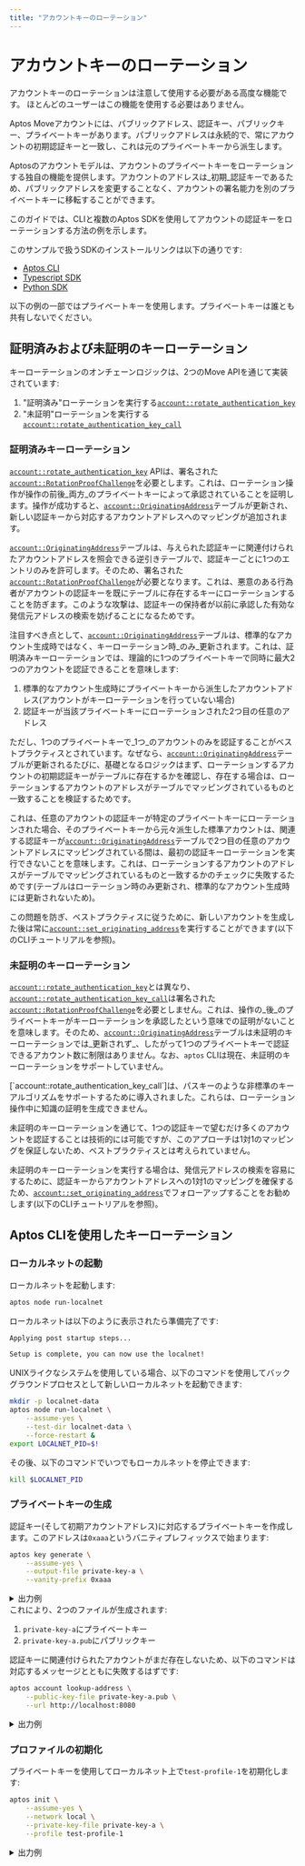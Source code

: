 ```yaml
---
title: "アカウントキーのローテーション"
---
```



# アカウントキーのローテーション

<Callout type="warning">
  アカウントキーのローテーションは注意して使用する必要がある高度な機能です。
  ほとんどのユーザーはこの機能を使用する必要はありません。
</Callout>

Aptos Moveアカウントには、パブリックアドレス、認証キー、パブリックキー、プライベートキーがあります。パブリックアドレスは永続的で、常にアカウントの初期認証キーと一致し、これは元のプライベートキーから派生します。

Aptosのアカウントモデルは、アカウントのプライベートキーをローテーションする独自の機能を提供します。アカウントのアドレスは_初期_認証キーであるため、パブリックアドレスを変更することなく、アカウントの署名能力を別のプライベートキーに移転することができます。

このガイドでは、CLIと複数のAptos SDKを使用してアカウントの認証キーをローテーションする方法の例を示します。

このサンプルで扱うSDKのインストールリンクは以下の通りです:

- [Aptos CLI](../cli.mdx)
- [Typescript SDK](../sdks/ts-sdk.mdx)
- [Python SDK](../sdks/python-sdk.mdx)

<Callout type="warning">
以下の例の一部ではプライベートキーを使用します。プライベートキーは誰とも共有しないでください。
</Callout>

## 証明済みおよび未証明のキーローテーション

キーローテーションのオンチェーンロジックは、2つのMove APIを通じて実装されています:

1. "証明済み"ローテーションを実行する[`account::rotate_authentication_key`]
1. "未証明"ローテーションを実行する[`account::rotate_authentication_key_call`]

### 証明済みキーローテーション

[`account::rotate_authentication_key`] APIは、署名された[`account::RotationProofChallenge`]を必要とします。これは、ローテーション操作が操作の前後_両方_のプライベートキーによって承認されていることを証明します。操作が成功すると、[`account::OriginatingAddress`]テーブルが更新され、新しい認証キーから対応するアカウントアドレスへのマッピングが追加されます。

[`account::OriginatingAddress`]テーブルは、与えられた認証キーに関連付けられたアカウントアドレスを照会できる逆引きテーブルで、認証キーごとに1つのエントリのみを許可します。そのため、署名された[`account::RotationProofChallenge`]が必要となります。これは、悪意のある行為者がアカウントの認証キーを既にテーブルに存在するキーにローテーションすることを防ぎます。このような攻撃は、認証キーの保持者が以前に承認した有効な発信元アドレスの検索を妨げることになるためです。

注目すべき点として、[`account::OriginatingAddress`]テーブルは、標準的なアカウント生成時ではなく、キーローテーション時_のみ_更新されます。これは、証明済みキーローテーションでは、理論的に1つのプライベートキーで同時に最大2つのアカウントを認証できることを意味します:

1. 標準的なアカウント生成時にプライベートキーから派生したアカウントアドレス(アカウントがキーローテーションを行っていない場合)
1. 認証キーが当該プライベートキーにローテーションされた2つ目の任意のアドレス

ただし、1つのプライベートキーで_1つ_のアカウントのみを認証することがベストプラクティスとされています。なぜなら、[`account::OriginatingAddress`]テーブルが更新されるたびに、基礎となるロジックはまず、ローテーションするアカウントの初期認証キーがテーブルに存在するかを確認し、存在する場合は、ローテーションするアカウントのアドレスがテーブルでマッピングされているものと一致することを検証するためです。

これは、任意のアカウントの認証キーが特定のプライベートキーにローテーションされた場合、そのプライベートキーから元々派生した標準アカウントは、関連する認証キーが[`account::OriginatingAddress`]テーブルで2つ目の任意のアカウントアドレスにマッピングされている間は、最初の認証キーローテーションを実行できないことを意味します。これは、ローテーションするアカウントのアドレスがテーブルでマッピングされているものと一致するかのチェックに失敗するためです(テーブルはローテーション時のみ更新され、標準的なアカウント生成時には更新されないため)。

この問題を防ぎ、ベストプラクティスに従うために、新しいアカウントを生成した後は常に[`account::set_originating_address`]を実行することができます(以下のCLIチュートリアルを参照)。

### 未証明のキーローテーション

[`account::rotate_authentication_key`]とは異なり、[`account::rotate_authentication_key_call`]は署名された[`account::RotationProofChallenge`]を必要としません。これは、操作の_後_のプライベートキーがキーローテーションを承認したという意味での証明がないことを意味します。そのため、[`account::OriginatingAddress`]テーブルは未証明のキーローテーションでは_更新されず_、したがって1つのプライベートキーで認証できるアカウント数に制限はありません。なお、`aptos` CLIは現在、未証明のキーローテーションをサポートしていません。

<Callout type="info" emoji="🧠">
[`account::rotate_authentication_key_call`]は、パスキーのような非標準のキーアルゴリズムをサポートするために導入されました。これらは、ローテーション操作中に知識の証明を生成できません。
</Callout>

未証明のキーローテーションを通じて、1つの認証キーで望むだけ多くのアカウントを認証することは技術的には可能ですが、このアプローチは1対1のマッピングを保証しないため、ベストプラクティスとは考えられていません。

未証明のキーローテーションを実行する場合は、発信元アドレスの検索を容易にするために、認証キーからアカウントアドレスへの1対1のマッピングを確保するため、[`account::set_originating_address`]でフォローアップすることをお勧めします(以下のCLIチュートリアルを参照)。

## Aptos CLIを使用したキーローテーション

<Steps>

### ローカルネットの起動

ローカルネットを起動します:

```sh filename="Terminal"
aptos node run-localnet
```

ローカルネットは以下のように表示されたら準備完了です:

```sh filename="Terminal"
Applying post startup steps...

Setup is complete, you can now use the localnet!
```

<Callout type="info" emoji="🧠">
UNIXライクなシステムを使用している場合、以下のコマンドを使用してバックグラウンドプロセスとして新しいローカルネットを起動できます:

```sh filename="Terminal"
mkdir -p localnet-data
aptos node run-localnet \
    --assume-yes \
    --test-dir localnet-data \
    --force-restart &
export LOCALNET_PID=$!
```
その後、以下のコマンドでいつでもローカルネットを停止できます:

```sh filename="Terminal"
kill $LOCALNET_PID
```

</Callout>

### プライベートキーの生成

認証キー(そして初期アカウントアドレス)に対応するプライベートキーを作成します。このアドレスは`0xaaa`というバニティプレフィックスで始まります:

```sh filename="Terminal"
aptos key generate \
    --assume-yes \
    --output-file private-key-a \
    --vanity-prefix 0xaaa
```

<details>
<summary>出力例</summary>
```sh filename="Terminal"
{
  "Result": {
    "Account Address:": "0xaaa5131b4d3fcef8d33ee465c4ee65727e36039f283455be87b1164200572e5b",
    "PublicKey Path": "private-key-a.pub",
    "PrivateKey Path": "private-key-a"
  }
}
```
</details>
これにより、2つのファイルが生成されます:

1. `private-key-a`にプライベートキー
1. `private-key-a.pub`にパブリックキー

認証キーに関連付けられたアカウントがまだ存在しないため、以下のコマンドは対応するメッセージとともに失敗するはずです:

```sh filename="Terminal"
aptos account lookup-address \
    --public-key-file private-key-a.pub \
    --url http://localhost:8080
```

<details>
<summary>出力例</summary>
```sh filename="Terminal"
{
  "Error": "API error: API error Error(AccountNotFound): Account not found by Address(0xaaafb224eb00e4d0ef520ce02038ede850893622562a4189b7f6e5d94454ccd9) and Ledger version(1206)"
}
```
</details>

### プロファイルの初期化

プライベートキーを使用してローカルネット上で`test-profile-1`を初期化します:

```sh filename="Terminal"
aptos init \
    --assume-yes \
    --network local \
    --private-key-file private-key-a \
    --profile test-profile-1
```

<details>
<summary>出力例</summary>
```sh filename="Terminal"
Configuring for profile test-profile-1
Configuring for network Local
Using command line argument for private key
Account 0xaaa5131b4d3fcef8d33ee465c4ee65727e36039f283455be87b1164200572e5b doesn\'t exist, creating it and funding it with 100000000 Octas
Account 0xaaa5131b4d3fcef8d33ee465c4ee65727e36039f283455be87b1164200572e5b funded successfully

---
Aptos CLI is now set up for account 0xaaa5131b4d3fcef8d33ee465c4ee65727e36039f283455be87b1164200572e5b as profile test-profile-1!  Run `aptos --help` for more information about commands
{
  "Result": "Success"
}
```
</details>

以下のコマンドでいつでもプロファイルを確認できます:

```sh filename="Terminal"
aptos config show-profiles --profile test-profile-1
```

<details>
<summary>出力例</summary>
```sh filename="Terminal"
{
  "Result": {
    "test-profile-1": {
      "has_private_key": true,
      "public_key": "0xe0bfe46f41c5be40e7a068e8dff4d6016126b226d947a39262f5b2347217a7e3",
      "account": "aaa5131b4d3fcef8d33ee465c4ee65727e36039f283455be87b1164200572e5b",
      "rest_url": "http://localhost:8080",
      "faucet_url": "http://localhost:8081"
    }
  }
}
```
</details>
ただし、これはデフォルトで非表示になっているプライベートキーは表示されません。プライベートキーを表示したい場合は:

```sh filename="Terminal"
aptos config show-private-key --profile test-profile-1
```

<details>
<summary>出力例</summary>
```sh filename="Terminal"
{
  "Result": "0xcc3b0c38ad99e171263a7af930464313d1fb105d0d8e6a4b13f9b1140563a7dd"
}
```
</details>
### アドレスの検索

認証キーに関連付けられたオンチェーンアカウントができたので、
`aptos account lookup-address`を使用してアカウントアドレスを検索できます:

```sh filename="Terminal"
aptos account lookup-address \
    --public-key-file private-key-a.pub \
    --url http://localhost:8080
```

<details>
<summary>出力例</summary>
```sh filename="Terminal"
{
  "Result": "aaa5131b4d3fcef8d33ee465c4ee65727e36039f283455be87b1164200572e5b"
}
```
</details>
このアドレスをシェル変数に格納します：

```sh filename="Terminal"
ADDRESS_A=aaa...
```

<Callout type="info" emoji="🧠">
`jq`がインストールされているUNIX系マシンを使用している場合、以下のようにアカウントアドレスを簡単に保存できます:

```sh filename="Terminal"
export ADDRESS_A=$(
    aptos account lookup-address \
        --public-key-file private-key-a.pub \
        --url http://localhost:8080 \
            | jq -r '.Result'
)
echo $ADDRESS_A
```
</Callout>

### 認証キーの検索

アカウントが最初に作成されたとき、アカウントのアドレスはその認証キーと同一であることを思い出してください。つまり、アカウントアドレス`aaa...`はアカウントの認証キーと同一です：

```sh filename="Terminal"
aptos move view \
    --args address:$ADDRESS_A \
    --function-id 0x1::account::get_authentication_key \
    --url http://localhost:8080
```

<details>
<summary>出力例</summary>
```sh filename="Terminal"
{
  "Result": [
    "0xaaa5131b4d3fcef8d33ee465c4ee65727e36039f283455be87b1164200572e5b"
  ]
}
```
</details>
したがって、認証キーをシェル変数に格納します：

```sh
AUTH_KEY_A=$ADDRESS_A
ただし、アカウントの認証キーがまだローテーションされていないため、[`account::OriginatingAddress`]テーブルには対応するエントリがありません：

```sh filename="Terminal"
aptos move view \
    --args address:$AUTH_KEY_A \
    --function-id 0x1::account::originating_address \
    --url http://localhost:8080
```

<details>
<summary>出力例</summary>
```sh filename="Terminal"
{
  "Result": [
    {
      "vec": []
    }
  ]
}
```
</details>
### 発信元アドレスの設定

この新しいアカウントの[`account::OriginatingAddress`]テーブルにエントリを確実に作成するために、[`account::set_originating_address`]を実行できます：

```sh filename="Terminal"
aptos move run \
    --assume-yes \
    --function-id 0x1::account::set_originating_address \
    --profile test-profile-1
```

<details>
<summary>出力例</summary>
```sh filename="Terminal"
{
  "Result": {
    "transaction_hash": "0x216992ef37a3c2f42aa9f8fed8f94d9f945a00e952dfe96b46123bb5c387ab6c",
    "gas_used": 444,
    "gas_unit_price": 100,
    "sender": "aaa5131b4d3fcef8d33ee465c4ee65727e36039f283455be87b1164200572e5b",
    "sequence_number": 0,
    "success": true,
    "timestamp_us": 1717809169531279,
    "version": 3268,
    "vm_status": "Executed successfully"
  }
}
```
</details>

その後、[`account::OriginatingAddress`]テーブルにエントリが表示されるはずです：

```sh filename="Terminal"
aptos move view \
    --args address:$AUTH_KEY_A \
    --function-id 0x1::account::originating_address \
    --url http://localhost:8080
```
<details>
<summary>出力例</summary>
```sh filename="Terminal"
{
  "Result": [
    {
      "vec": [
        "0xaaa5131b4d3fcef8d33ee465c4ee65727e36039f283455be87b1164200572e5b"
      ]
    }
  ]
}
```
</details>

### 認証キーのローテーション

新しいプライベートキーを生成します：

```sh filename="Terminal"
aptos key generate \
    --assume-yes \
    --output-file private-key-b \
    --vanity-prefix 0xbbb
```

<details>
<summary>出力例</summary>
```sh filename="Terminal"
{
  "Result": {
    "PrivateKey Path": "private-key-b",
    "Account Address:": "0xbbbdb12f4fa23b8fe8711b77f4ab7108f3a22077c5dfe787eed3d048a0b82734",
    "PublicKey Path": "private-key-b.pub"
  }
}
```
</details>
既存のオンチェーンアカウントの認証キーを新しいプライベートキーにローテーションします：

```sh filename="Terminal"
aptos account rotate-key \
    --assume-yes \
    --new-private-key-file private-key-b \
    --profile test-profile-1 \
    --save-to-profile test-profile-2
```

<details>
<summary>出力例</summary>
```sh filename="Terminal"
{
  "Result": {
    "message": "Saved new profile test-profile-2",
    "transaction": {
      "transaction_hash": "0xe561b710390511203511d15eee6f019a2e43ba32f8e3b7ce6bf812232e3bd27f",
      "gas_used": 449,
      "gas_unit_price": 100,
      "sender": "aaa8dc0f5e7a6e820f7b1906d99864412b12274ed259ad06bc2c2d8ee7b51e51",
      "sequence_number": 1,
      "success": true,
      "timestamp_us": 1717810059696079,
      "version": 1109,
      "vm_status": "Executed successfully"
    }
  }
}
```
</details>
### プロファイルの比較
`test-profile-1`（現在は古い）と`test-profile-2`（現在の最新）を比較します。パブリックキーは変更されていますが、アカウントアドレスは変更されていないことに注目してください：

```sh filename="Terminal"
aptos config show-profiles --profile test-profile-1
aptos config show-profiles --profile test-profile-2
```

<details>
<summary>出力例</summary>
```sh filename="Terminal"
{
  "Result": {
    "test-profile-1": {
      "has_private_key": true,
      "public_key": "0xb517173e68f4116e99c7fa1677058a6ee786a3b9e12447000db7fd85ab99dbdd",
      "account": "aaa8dc0f5e7a6e820f7b1906d99864412b12274ed259ad06bc2c2d8ee7b51e51",
      "rest_url": "http://localhost:8080",
      "faucet_url": "http://localhost:8081"
    }
  }
}
{
  "Result": {
    "test-profile-2": {
      "has_private_key": true,
      "public_key": "0xadc3dd795fdd8569f59dc7b9900b38a5d7b95348b815de4eb5f00e2c2da07916",
      "account": "aaa8dc0f5e7a6e820f7b1906d99864412b12274ed259ad06bc2c2d8ee7b51e51",
      "rest_url": "http://localhost:8080",
      "faucet_url": "http://localhost:8081"
    }
  }
}
```
</details>
新しい認証キーを検索します:

```sh filename="Terminal"
aptos move view \
    --args address:$ADDRESS_A \
    --function-id 0x1::account::get_authentication_key \
    --url http://localhost:8080
```

<details>
<summary>出力例</summary>
```sh filename="Terminal"
{
  "Result": [
    "0xbbbdb12f4fa23b8fe8711b77f4ab7108f3a22077c5dfe787eed3d048a0b82734"
  ]
}
```
</details>
認証キーをシェル変数に保存します:

```sh filename="Terminal"
AUTH_KEY_B=bbb...
```

<Callout type="info" emoji="🧠">
`jq`がインストールされているUNIX系マシンを使用している場合、以下のように簡単に認証キーを保存できます:

```sh filename="Terminal"
export AUTH_KEY_B=$(
    aptos move view \
        --args address:$ADDRESS_A \
        --function-id 0x1::account::get_authentication_key \
        --url http://localhost:8080 \
        | jq -r '.Result[0]'
)
echo $AUTH_KEY_B
```
</Callout>
### 発信元アドレスの確認

新しい認証キーの発信元アドレスを確認します:

```sh filename="Terminal"
aptos move view \
    --args address:$AUTH_KEY_B \
    --function-id 0x1::account::originating_address \
    --url http://localhost:8080
```

<details>
<summary>出力例</summary>
```sh filename="Terminal"
{
  "Result": [
    {
      "vec": [
        "0xaaa8dc0f5e7a6e820f7b1906d99864412b12274ed259ad06bc2c2d8ee7b51e51"
      ]
    }
  ]
}
```
</details>
古い認証キーの発信元アドレスを確認します:

```sh filename="Terminal"
aptos move view \
    --args address:$AUTH_KEY_A \
    --function-id 0x1::account::originating_address \
    --url http://localhost:8080
```
<details>
<summary>出力例</summary>
```sh filename="Terminal"
{
  "Result": [
    {
      "vec": []
    }
  ]
}
```
</details>
### 無効なローテーションの試行(同一キー)

現在の認証キーと新しい認証キーが同一である無効なローテーションを試行します:

```sh filename="Terminal"
aptos account rotate-key \
    --assume-yes \
    --new-private-key-file private-key-b \
    --profile test-profile-2 \
    --skip-saving-profile
```

<details>
<summary>出力例</summary>
```sh filename="Terminal"
{
  "Error": "Invalid arguments: New public key cannot be the same as the current public key"
}
```
</details>

### 無効なローテーションの試行(新しいキーが既にマッピングされている場合)

別のプライベートキーを作成します:

```sh filename="Terminal"
aptos key generate \
    --assume-yes \
    --output-file private-key-c \
    --vanity-prefix 0xccc
```

<details>
<summary>出力例</summary>
```sh filename="Terminal"
{
  "Result": {
    "PrivateKey Path": "private-key-c",
    "PublicKey Path": "private-key-c.pub",
    "Account Address:": "0xccc79d46b2963cb87f2ff32c51eb6c6361e8aa108d334d3183c3016389542958"
  }
}
```
</details>

新しいプロファイルを初期化します:

```sh filename="Terminal"
aptos init \
    --assume-yes \
    --network local \
    --private-key-file private-key-c \
    --profile test-profile-3
```
<details>
<summary>出力例</summary>
```sh filename="Terminal"
Configuring for profile test-profile-3
Configuring for network Local
Using command line argument for private key
Account 0xccc79d46b2963cb87f2ff32c51eb6c6361e8aa108d334d3183c3016389542958 doesn\'t exist, creating it and funding it with 100000000 Octas
Account 0xccc79d46b2963cb87f2ff32c51eb6c6361e8aa108d334d3183c3016389542958 funded successfully

---
Aptos CLI is now set up for account 0xccc79d46b2963cb87f2ff32c51eb6c6361e8aa108d334d3183c3016389542958 as profile test-profile-3!  Run `aptos --help` for more information about commands
{
  "Result": "Success"
}
```
</details>
新しい認証キーが既にマッピングされている無効なローテーションを試みます:

```sh filename="Terminal"
aptos account rotate-key \
    --assume-yes \
    --max-gas 100000 \
    --new-private-key-file private-key-b \
    --profile test-profile-3 \
    --skip-saving-profile
```
(ここでは`--max-gas`を指定して、実際のトランザクションほど詳細なエラーを出力しないローカルシミュレーションをスキップしています。)

<details>
<summary>出力例</summary>
```sh filename="Terminal"
{
  "Error": "API error: Unknown error Transaction committed on chain, but failed execution: Move abort in 0x1::account: ENEW_AUTH_KEY_ALREADY_MAPPED(0x10015): The new authentication key already has an entry in the `OriginatingAddress` table"
}
```
</details>
### 無効なローテーションの試行（無効な発信元アドレス）

アカウント`0xaaa...`の認証キーを、アカウント`0xccc...`の認証キーを使用するようにローテーションします:

```sh filename="Terminal"
aptos account rotate-key \
    --assume-yes \
    --new-private-key-file private-key-c \
    --profile test-profile-2 \
    --save-to-profile test-profile-4
```

<details>
<summary>出力例</summary>
```sh filename="Terminal"
{
  "Result": {
    "message": "Saved new profile test-profile-4",
    "transaction": {
      "transaction_hash": "0xa5dec792d82ef7471cdf82b9c957fc79b5815da770ad1dd9232ae4692e4f0895",
      "gas_used": 449,
      "gas_unit_price": 100,
      "sender": "aaa8dc0f5e7a6e820f7b1906d99864412b12274ed259ad06bc2c2d8ee7b51e51",
      "sequence_number": 2,
      "success": true,
      "timestamp_us": 1717812312772580,
      "version": 5355,
      "vm_status": "Executed successfully"
    }
  }
}
```
</details>
次に、アカウント`0xccc...`の認証キーを初めてローテーションしようとしますが、前回の操作で[`account::OriginatingAddress`]テーブルに認証キーのエントリが確立されているため、この操作はブロックされます:

```sh filename="Terminal"
aptos account rotate-key \
    --assume-yes \
    --max-gas 100000 \
    --new-private-key-file private-key-b \
    --profile test-profile-3 \
    --skip-saving-profile
```
(ここでは`--max-gas`を指定して、実際のトランザクションほど詳細なエラーを出力しないローカルシミュレーションをスキップしています。)

<details>
<summary>出力例</summary>
```sh filename="Terminal"
{
  "Error": "API error: Unknown error Transaction committed on chain, but failed execution: Move abort in 0x1::account: EINVALID_ORIGINATING_ADDRESS(0x6000d): Abort the transaction if the expected originating address is different from the originating address on-chain"
}
```
</details>
### クリーンアップ

テストプロファイルを削除します:

```shell filename="Terminal"
aptos config delete-profile --profile test-profile-1
aptos config delete-profile --profile test-profile-2
aptos config delete-profile --profile test-profile-3
aptos config delete-profile --profile test-profile-4
```

その後、localnetを停止し、秘密鍵と公開鍵のファイルを削除できます。

<Callout type="info" emoji="🧠">
UNIX系のマシンを使用している場合:

```shell filename="Terminal"
aptos config delete-profile --profile test-profile-1
aptos config delete-profile --profile test-profile-2
aptos config delete-profile --profile test-profile-3
aptos config delete-profile --profile test-profile-4
rm private-key-*
kill $LOCALNET_PID
rm -fr localnet-data
```
</Callout>

### Ledgerでの鍵のローテーション

Ledgerハードウェアウォレットに安全に保存された秘密鍵を使用して、認証鍵のローテーションを実行することもできます。詳細については、[Ledger認証鍵ローテーションガイド](../cli/trying-things-on-chain/ledger.mdx#authentication-key-rotation)を参照してください。

</Steps>

## TypeScriptでの鍵のローテーション例
    このプログラムは、devnet上にAliceとBobという2つのアカウントを作成し、資金を提供した後、
    AliceのアカウントのAuthenticationキーをBobのものに変更します。

    このコードの完全な例は[こちら](https://github.com/aptos-labs/aptos-core/blob/main/ecosystem/typescript/sdk/examples/typescript-esm/rotate_key.ts)で確認できます。

    ローテーションを実行する関数は非常にシンプルです:

    {/* TODO CODE EXAMPLE */}

    サンプルスクリプトを実行するコマンド:

    ### TypeScript SDKディレクトリに移動し、依存関係をインストールしてrotate_key.tsを実行
    ```bash filename="Terminal"
    cd ~/aptos-core/ecosystem/typescript/sdk/examples/typescript-esm
    pnpm install && pnpm rotate_key
    ```

    ### rotate_key.tsの出力
    ```shell filename="Terminal"
    Account Address Auth Key Private Key Public Key
    ------------------------------------------------------------------------------------------------
    Alice 0x213d...031013 '0x213d...031013' '0x00a4...b2887b' '0x859e...08d2a9'
    Bob 0x1c06...ac3bb3 0x1c06...ac3bb3 0xf2be...9486aa 0xbbc1...abb808

    ...rotating...

    Alice 0x213d...031013 '0x1c06...ac3bb3' '0xf2be...9486aa' '0xbbc1...abb808'
    Bob 0x1c06...ac3bb3 0x1c06...ac3bb3 0xf2be...9486aa 0xbbc1...abb808
    ```

## Pythonでの鍵のローテーション例
    このプログラムは、devnet上にAliceとBobという2つのアカウントを作成し、資金を提供した後、
    AliceのアカウントのAuthenticationキーをBobのものに変更します。

    このコードの完全な例は[こちら](https://github.com/aptos-labs/aptos-core/blob/main/ecosystem/python/sdk/examples/rotate_key.py)で確認できます。

    以下がAliceの鍵をBobの鍵にローテーションする関連コードです:

    {/* TODO CODE EXAMPLE */}

    サンプルスクリプトを実行するコマンド:
    ### Python SDKディレクトリに移動し、依存関係をインストールしてrotate_key.tsを実行
    ```bash filename="Terminal"
    cd aptos-core/ecosystem/python/sdk
    poetry install && poetry run python -m examples.rotate-key
    ```

    ### rotate_key.pyの出力
    ```bash filename="Terminal"
    Account Address Auth Key Private Key Public Key
    ------------------------------------------------------------------------------------------------
    Alice 0x213d...031013 '0x213d...031013' '0x00a4...b2887b' '0x859e...08d2a9'
    Bob 0x1c06...ac3bb3 0x1c06...ac3bb3 0xf2be...9486aa 0xbbc1...abb808

    ...rotating...

    Alice 0x213d...031013 '0x1c06...ac3bb3' '0xf2be...9486aa' '0xbbc1...abb808'
    Bob 0x1c06...ac3bb3 0x1c06...ac3bb3 0xf2be...9486aa 0xbbc1...abb808
    ```

[`account::rotate_authentication_key`]: https://github.com/aptos-labs/aptos-core/blob/acb6c891cd42a63b3af96561a1aca164b800c7ee/aptos-move/framework/aptos-framework/sources/account.move#L326
[`account::rotate_authentication_key_call`]: https://github.com/aptos-labs/aptos-core/blob/acb6c891cd42a63b3af96561a1aca164b800c7ee/aptos-move/framework/aptos-framework/sources/account.move#L294
[`account::RotationProofChallenge`]: https://github.com/aptos-labs/aptos-core/blob/acb6c891cd42a63b3af96561a1aca164b800c7ee/aptos-move/framework/aptos-framework/sources/account.move#L79
[`account::OriginatingAddress`]: https://github.com/aptos-labs/aptos-core/blob/acb6c891cd42a63b3af96561a1aca164b800c7ee/aptos-move/framework/aptos-framework/sources/account.move#L70
[`account::set_originating_address`]: https://github.com/alnoki/aptos-core/blob/5ba4a8d1344b0bb6e22665525a96e787b9a44e55/aptos-move/framework/aptos-framework/sources/account.move#L528